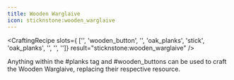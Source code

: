```yaml
---
title: Wooden Warglaive
icon: sticknstone:wooden_warglaive
---
```


<CraftingRecipe
slots={
        ['', 'wooden_button', '',
        'oak_planks', 'stick', 'oak_planks',
        '', '', '']}
result="sticknstone:wooden_warglaive"
/>

Anything within the #planks tag and #wooden_buttons can be used to craft the Wooden Warglaive, replacing their respective resource.